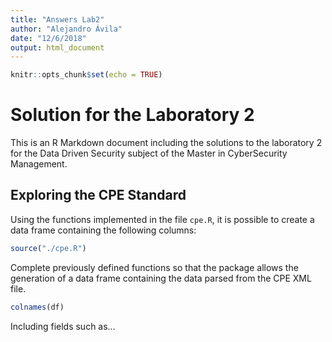 ```yaml
---
title: "Answers Lab2"
author: "Alejandro Ávila"
date: "12/6/2018"
output: html_document
---
```


```r
knitr::opts_chunk$set(echo = TRUE)
```

# Solution for the Laboratory 2

This is an R Markdown document including the solutions to the laboratory 2 for the Data Driven Security subject of the Master in CyberSecurity Management.

## Exploring the CPE Standard

Using the functions implemented in the file `cpe.R`, it is possible to create a data frame containing the following columns:

```r
source("./cpe.R")
```

Complete previously defined functions so that the package allows the generation of a data frame containing the data parsed from the CPE XML file.

```r
colnames(df)
```

Including fields such as...


```r

```
